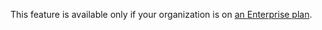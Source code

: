 <Note>

This feature is available only if your organization is on <a href="https://sentry.io/pricing/" target="_blank">an Enterprise plan</a>.

</Note>
